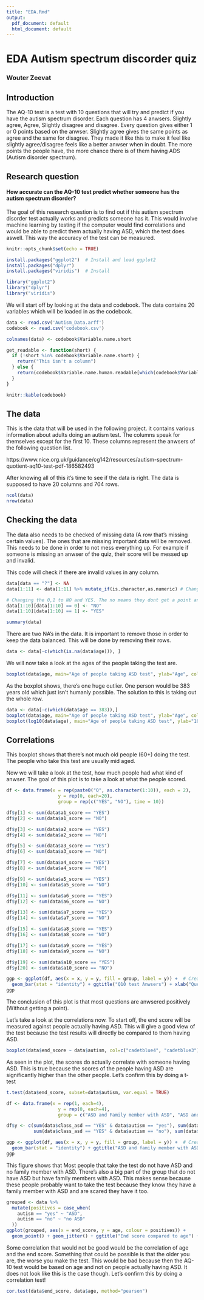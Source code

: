 ```yaml
---
title: "EDA.Rmd"
output:
  pdf_document: default
  html_document: default
---
```


# EDA Autism spectrum discorder quiz
### Wouter Zeevat

\newpage

\tableofcontents
\newpage

## Introduction
The AQ-10 test is a test with 10 questions that will try and predict if you have the autism spectrum disorder. Each question has 4 anwsers. Slightly agree, Agree, Slightly disagree and disagree. Every question gives either 1 or 0 points based on the anwser. Slightly agree gives the same points as agree and the same for disagree. They made it like this to make it feel like slightly agree/disagree feels like a better anwser when in doubt.
The more points the people have, the more chance there is of them having ADS (Autism disorder spectrum).

## Research question
#### How accurate can the AQ-10 test predict whether someone has the autism spectrum disorder?
The goal of this research question is to find out if this autism spectrum disorder test actually works and predicts someone has it.
This would involve machine learning by testing if the computer would find correlations and would be able to predict them actually having ASD, which the test does aswell. This way the accuracy of the test can be measured.

```r
knitr::opts_chunk$set(echo = TRUE)
```

```r
install.packages("ggplot2")  # Install and load ggplot2
install.packages("dplyr")
install.packages("viridis")  # Install
```
```r

library("ggplot2")
library("dplyr")
library("viridis") 
```

We will start off by looking at the data and codebook. The data contains 20 variables which will be loaded in as the codebook.
```r
data <- read.csv('Autism_Data.arff')
codebook <- read.csv('codebook.csv')

colnames(data) <- codebook$Variable.name.short

get_readable <- function(short) {
  if (!short %in% codebook$Variable.name.short) {
    return("This isn't a column")
  } else {
    return(codebook$Variable.name.human.readable[which(codebook$Variable.name.short == short)])
  }
}

knitr::kable(codebook)
```
## The data
This is the data that will be used in the following project. it contains various information about adults doing an autism test. The columns speak for themselves except for the first 10. These columns represent the anwsers of the following question list.

https://www.nice.org.uk/guidance/cg142/resources/autism-spectrum-quotient-aq10-test-pdf-186582493

After knowing all of this it's time to see if the data is right. The data is supposed to have 20 columns and 704 rows. 
```r
ncol(data)
nrow(data)
```
## Checking the data
The data also needs to be checked of missing data (A row that's missing certain values). The ones that are missing important data will be removed. This needs to be done in order to not mess everything up. For example if someone is missing an anwser of the quiz, their score will be messed up and invalid.

This code will check if there are invalid values in any column.
```r
data[data == "?"] <- NA
data[1:11] <- data[1:11] %>% mutate_if(is.character,as.numeric) # Changing strings that are numbers to numbers

# Changing the 0,1 to NO and YES. The no means they dont get a point and the yes means they did.
data[1:10][data[1:10] == 0] <- "NO"
data[1:10][data[1:10] == 1] <- "YES"

summary(data)
```
There are two NA's in the data. It is important to remove those in order to keep the data balanced. This will be done by removing their rows.

```r
data <- data[-c(which(is.na(data$age))), ]
```

We will now take a look at the ages of the people taking the test are.
```r
boxplot(data$age, main="Age of people taking ASD test", ylab="Age", col="cadetblue1")
```
As the boxplot shows, there's one huge outlier. One person would be 383 years old which just isn't humanly possible. The solution to this is taking out the whole row.

```r
data <- data[-c(which(data$age == 383)),]
boxplot(data$age, main="Age of people taking ASD test", ylab="Age", col="cadetblue1")
boxplot(log10(data$age), main="Age of people taking ASD test", ylab="10log Age", col="cadetblue1")
```

## Correlations

This boxplot shows that there's not much old people (60+) doing the test. The people who take this test are usually mid aged.

Now we will take a look at the test, how much people had what kind of anwser. The goal of this plot is to take a look at what the people scored.
```r
df <- data.frame(x = rep(paste0("Q", as.character(1:10)), each = 2),
                   y = rep(0, each=20),
                   group = rep(c("YES", "NO"), time = 10))

df$y[1] <- sum(data$a1_score == "YES")
df$y[2] <- sum(data$a1_score == "NO")

df$y[3] <- sum(data$a2_score == "YES")
df$y[4] <- sum(data$a2_score == "NO")

df$y[5] <- sum(data$a3_score == "YES")
df$y[6] <- sum(data$a3_score == "NO")

df$y[7] <- sum(data$a4_score == "YES")
df$y[8] <- sum(data$a4_score == "NO")

df$y[9] <- sum(data$a5_score == "YES")
df$y[10] <- sum(data$a5_score == "NO")

df$y[11] <- sum(data$a6_score == "YES")
df$y[12] <- sum(data$a6_score == "NO")

df$y[13] <- sum(data$a7_score == "YES")
df$y[14] <- sum(data$a7_score == "NO")

df$y[15] <- sum(data$a8_score == "YES")
df$y[16] <- sum(data$a8_score == "NO")

df$y[17] <- sum(data$a9_score == "YES")
df$y[18] <- sum(data$a9_score == "NO")

df$y[19] <- sum(data$a10_score == "YES")
df$y[20] <- sum(data$a10_score == "NO")

ggp <- ggplot(df, aes(x = x, y = y, fill = group, label = y)) +  # Create stacked bar chart
  geom_bar(stat = "identity") + ggtitle("Q10 test Anwsers") + xlab("Question number") + ylab("Amount of anwsers") + scale_fill_manual(values = viridis(5))
ggp 
```

The conclusion of this plot is that most questions are anwsered positively (Without getting a point).

Let's take a look at the correlations now. To start off, the end score will be measured against people actually having ASD. This will give a good view of the test because the test results will directly be compared to them having ASD.

```r
boxplot(data$end_score ~ data$autism, col=c("cadetblue4", "cadetblue3"), xlab="Has ASD", ylab="Q10 end score", main="Q10 scores vs actually having ASD")
```
As seen in the plot, the scores do actually correlate with someone having ASD. This is true because the scores of the people having ASD are significantly higher than the other people. Let's confirm this by doing a t-test
```r
t.test(data$end_score, subset=data$autism, var.equal = TRUE)
```

```r

df <- data.frame(x = rep(1, each=4),
                   y = rep(0, each=4),
                   group = c("ASD and Family member with ASD", "ASD and no Family member with ASD", "no ASD and Family member with ASD", "no ASD and no Family member with ASD"))

df$y <- c(sum(data$class_asd == "YES" & data$autism == "yes"), sum(data$class_asd == "NO" & data$autism == "yes"),
          sum(data$class_asd == "YES" & data$autism == "no"), sum(data$class_asd == "NO" & data$autism == "no"))

ggp <- ggplot(df, aes(x = x, y = y, fill = group, label = y)) +  # Create stacked bar chart
  geom_bar(stat = "identity") + ggtitle("ASD and family member with ASD") + xlab("") + ylab("amount of people") + scale_fill_manual(values = viridis(5))
ggp
```
This figure shows that Most people that take the test do not have ASD and no family member with ASD. There's also a big part of the group that do not have ASD but have family members with ASD. This makes sense because these people probably want to take the test because they know they have a family member with ASD and are scared they have it too.

```r
grouped <- data %>% 
  mutate(positives = case_when(
    autism == "yes" ~ "ASD",
    autism == "no" ~ "no ASD"
  ))
ggplot(grouped, aes(x = end_score, y = age, colour = positives)) +
  geom_point() + geom_jitter() + ggtitle("End score compared to age") + geom_smooth(method="lm")
```
Some correlation that would not be good would be the correlation of age and the end score. Something that could be possible is that the older you are, the worse you make the test. This would be bad because then the AQ-10 test would be based on age and not on people actually having ASD. It does not look like this is the case though. Let's confirm this by doing a correlation test!

```r
cor.test(data$end_score, data$age, method="pearson")
```

